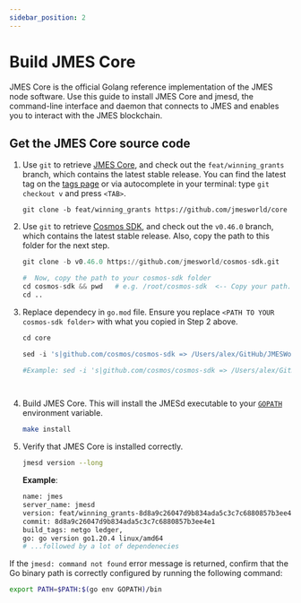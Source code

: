 ```yaml
---
sidebar_position: 2
---
```



# Build JMES Core

JMES Core is the official Golang reference implementation of the JMES node software. Use this guide to install JMES Core and jmesd, the command-line interface and daemon that connects to JMES and enables you to interact with the JMES blockchain.

## Get the JMES Core source code

1. Use `git` to retrieve [JMES Core](https://github.com/jmesworld/core/), and check out the `feat/winning_grants` branch, which contains the latest stable release. You can find the latest tag on the [tags page](https://github.com/jmesworld/core/tags) or via autocomplete in your terminal: type `git checkout v` and press `<TAB>`.

   ```
   git clone -b feat/winning_grants https://github.com/jmesworld/core
   ```

2. Use `git` to retrieve [Cosmos SDK](https://github.com/jmesworld/cosmos/), and check out the `v0.46.0` branch, which contains the latest stable release. Also, copy the path to this folder for the next step.

   ```py
   git clone -b v0.46.0 https://github.com/jmesworld/cosmos-sdk.git

   #  Now, copy the path to your cosmos-sdk folder
   cd cosmos-sdk && pwd   # e.g. /root/cosmos-sdk  <-- Copy your path. You will need it in the next step!!
   cd ..
   ```

3. Replace dependecy in `go.mod` file. Ensure you replace `<PATH TO YOUR cosmos-sdk folder>` with what you copied in Step 2 above.

   ```py
   cd core

   sed -i 's|github.com/cosmos/cosmos-sdk => /Users/alex/GitHub/JMESWorld/cosmos-sdk| github.com/cosmos/cosmos-sdk => <PATH TO YOUR cosmos-sdk folder>|g' go.mod

   #Example: sed -i 's|github.com/cosmos/cosmos-sdk => /Users/alex/GitHub/JMESWorld/cosmos-sdk|github.com/cosmos/cosmos-sdk => /root/cosmos-sdk|g' go.mod

 
   ```

4. Build JMES Core. This will install the JMESd executable to your [ `GOPATH` ](https://go.dev/doc/gopath_code) environment variable.

   ```bash
   make install
   ```

3. Verify that JMES Core is installed correctly.

   ```bash
   jmesd version --long
   ```

   **Example**:

   ```bash
   name: jmes
   server_name: jmesd
   version: feat/winning_grants-8d8a9c26047d9b834ada5c3c7c6880857b3ee4e1
   commit: 8d8a9c26047d9b834ada5c3c7c6880857b3ee4e1
   build_tags: netgo ledger,
   go: go version go1.20.4 linux/amd64
   # ...followed by a lot of dependenecies
   ```

<Admonition type="tip" icon="💡">

If the `jmesd: command not found` error message is returned, confirm that the Go binary path is correctly configured by running the following command:

```bash
export PATH=$PATH:$(go env GOPATH)/bin
```

</Admonition>
